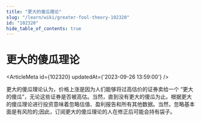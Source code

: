 ```yaml
---
title: "更大的傻瓜理论"
slug: "/learn/wiki/greater-fool-theory-102320"
id: "102320"
hide_table_of_contents: true
---
```



# 更大的傻瓜理论

<ArticleMeta id={102320} updatedAt={'2023-09-26 13:59:00'} />
<div className='border-solid border-b border-t-0 my-4 border-[var(--ifm-color-gray-300)]' />

更大的傻瓜理论认为，价格上涨是因为人们能够将过高估价的证券卖给一个 “更大的傻瓜”，无论这些证券是否被高估。当然，直到没有更大的傻瓜为止。根据更大的傻瓜理论进行投资意味着忽略估值、盈利报告和所有其他数据。当然，忽略基本面是有风险的;因此，订阅更大的傻瓜理论的人在修正后可能会持有袋子。
